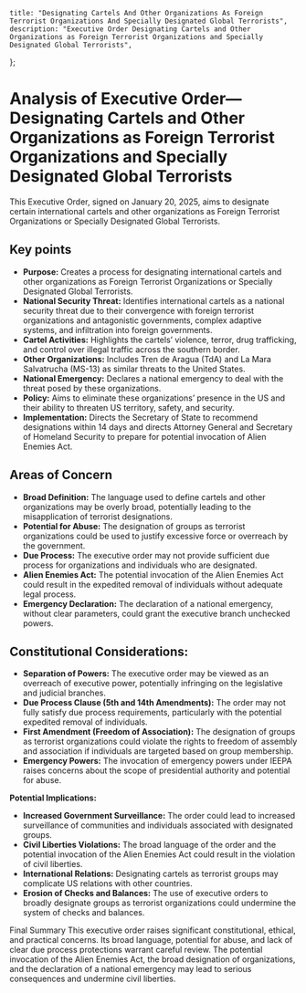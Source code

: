     title: "Designating Cartels And Other Organizations As Foreign Terrorist Organizations And Specially Designated Global Terrorists",
    description: "Executive Order Designating Cartels and Other Organizations as Foreign Terrorist Organizations and Specially Designated Global Terrorists",
};

# Analysis of Executive Order—Designating Cartels and Other Organizations as Foreign Terrorist Organizations and Specially Designated Global Terrorists

This Executive Order, signed on January 20, 2025, aims to designate certain international cartels and other organizations as Foreign Terrorist Organizations or Specially Designated Global Terrorists.

## Key points

-   **Purpose:** Creates a process for designating international cartels and other organizations as Foreign Terrorist Organizations or Specially Designated Global Terrorists.
-   **National Security Threat:** Identifies international cartels as a national security threat due to their convergence with foreign terrorist organizations and antagonistic governments, complex adaptive systems, and infiltration into foreign governments.
-   **Cartel Activities:** Highlights the cartels’ violence, terror, drug trafficking, and control over illegal traffic across the southern border.
-   **Other Organizations:** Includes Tren de Aragua (TdA) and La Mara Salvatrucha (MS-13) as similar threats to the United States.
-   **National Emergency:** Declares a national emergency to deal with the threat posed by these organizations.
-   **Policy:** Aims to eliminate these organizations’ presence in the US and their ability to threaten US territory, safety, and security.
-  **Implementation:** Directs the Secretary of State to recommend designations within 14 days and directs Attorney General and Secretary of Homeland Security to prepare for potential invocation of Alien Enemies Act.

## Areas of Concern

-   **Broad Definition:** The language used to define cartels and other organizations may be overly broad, potentially leading to the misapplication of terrorist designations.
-  **Potential for Abuse:** The designation of groups as terrorist organizations could be used to justify excessive force or overreach by the government.
-   **Due Process:** The executive order may not provide sufficient due process for organizations and individuals who are designated.
-   **Alien Enemies Act:** The potential invocation of the Alien Enemies Act could result in the expedited removal of individuals without adequate legal process.
-   **Emergency Declaration:** The declaration of a national emergency, without clear parameters, could grant the executive branch unchecked powers.

## Constitutional Considerations:

-   **Separation of Powers:** The executive order may be viewed as an overreach of executive power, potentially infringing on the legislative and judicial branches.
-   **Due Process Clause (5th and 14th Amendments):** The order may not fully satisfy due process requirements, particularly with the potential expedited removal of individuals.
-   **First Amendment (Freedom of Association):** The designation of groups as terrorist organizations could violate the rights to freedom of assembly and association if individuals are targeted based on group membership.
-  **Emergency Powers:** The invocation of emergency powers under IEEPA raises concerns about the scope of presidential authority and potential for abuse.

**Potential Implications:**

-   **Increased Government Surveillance:** The order could lead to increased surveillance of communities and individuals associated with designated groups.
-  **Civil Liberties Violations:** The broad language of the order and the potential invocation of the Alien Enemies Act could result in the violation of civil liberties.
-   **International Relations:** Designating cartels as terrorist groups may complicate US relations with other countries.
-  **Erosion of Checks and Balances:** The use of executive orders to broadly designate groups as terrorist organizations could undermine the system of checks and balances.

Final Summary
This executive order raises significant constitutional, ethical, and practical concerns. Its broad language, potential for abuse, and lack of clear due process protections warrant careful review. The potential invocation of the Alien Enemies Act, the broad designation of organizations, and the declaration of a national emergency may lead to serious consequences and undermine civil liberties.
